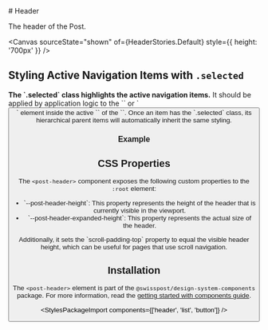 
<Meta of={HeaderStories} />

<div className="docs-title">
  # Header

<link-design of={JSON.stringify(HeaderStories)}></link-design>

</div>

<div className="lead">The header of the Post.</div>

<Canvas sourceState="shown" of={HeaderStories.Default} style={{ height: '700px' }} />
<div className="hide-col-default">
  <Controls of={HeaderStories.Default} />
</div>

## Styling Active Navigation Items with `.selected`

<p>
<b>The `.selected` class highlights the active navigation items.</b>
It should be applied by application logic to the `<a>` or `<button>` element inside the active `<post-list-item>` of the `<post-mainnavigation>`. Once an item has the `.selected` class, its hierarchical parent items will automatically inherit the same styling.
</p>

### Example

<Source code={HeaderSelectedClass} language="html" />

## CSS Properties

The `<post-header>` component exposes the following custom properties to the `:root` element:

<ul>
  <li>
    `--post-header-height`: This property represents the height of the header that is currently
    visible in the viewport.
  </li>
  <li>`--post-header-expanded-height`: This property represents the actual size of the header.</li>
</ul>
Additionally, it sets the `scroll-padding-top` property to equal the visible header height, which can
be useful for pages that use scroll navigation.

## Installation

The `<post-header>` element is part of the `@swisspost/design-system-components` package.
For more information, read the [getting started with components guide](/?path=/docs/edfb619b-fda1-4570-bf25-20830303d483--docs).

<StylesPackageImport components={['header', 'list', 'button']} />
